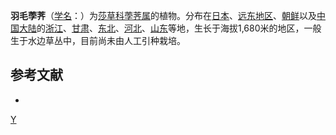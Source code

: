 {{Speciesbox 
| genus = Heleocharis
| species = wichurae 
| authority = Boeckeler
| image = Carex biwensis matubasuge.jpg
| synonyms = 
* ''Heleocharis wichurai'' <small>BÖcklr.</small>
* ''Scirpus petasatus''
* ''Eleocharis petasata''
}}
'''羽毛荸荠'''（[[学名|学名]]：{{lang|la|''Heleocharis wichurae''}}）为[[莎草科|莎草科]][[荸荠属|荸荠属]]的植物。分布在[[日本|日本]]、[[远东地区|远东地区]]、[[朝鲜|朝鲜]]以及[[中国大陆|中国大陆]]的[[浙江|浙江]]、[[甘肃|甘肃]]、[[中国东北地区|东北]]、[[河北|河北]]、[[山东|山东]]等地，生长于海拔1,680米的地区，一般生于水边草丛中，目前尚未由人工引种栽培。

== 参考文献 ==
<div class="references-small">
* {{cite web| url =http://www.bioinfo.cn/db05/KmzwSpecies.php?action=view&id=6160| title =羽毛荸荠| work =《中国高等植物数据库全库》| publisher =中国科学院微生物研究所| author =昆明植物研究所| accessdate =2009-02-24| archive-date =2016-03-05| archive-url =https://web.archive.org/web/20160305044614/http://www.bioinfo.cn/db05/KmzwSpecies.php?action=view&id=6160| dead-url =yes}}
</div>

{{Taxonbar}}

[[Category:荸荠属|Y]]